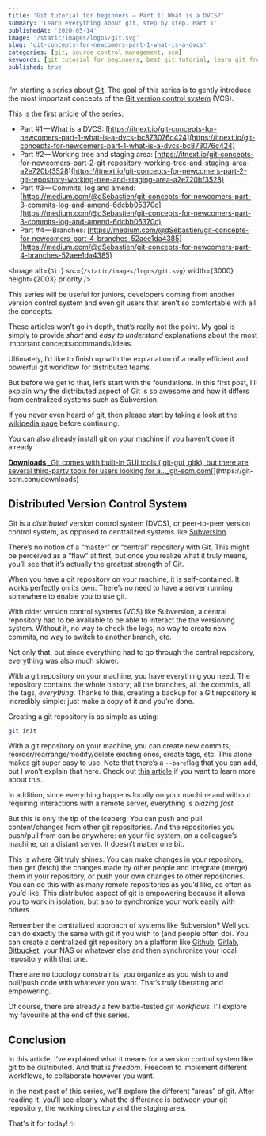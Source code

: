 ```yaml
---
title: 'Git tutorial for beginners — Part 1: What is a DVCS?'
summary: 'Learn everything about git, step by step. Part 1'
publishedAt: '2020-05-14'
image: '/static/images/logos/git.svg'
slug: 'git-concepts-for-newcomers-part-1-what-is-a-dvcs'
categories: [git, source control management, scm]
keywords: [git tutorial for beginners, best git tutorial, learn git from scratch, learn git in 15 minutes, learning git, git, dvcs]
published: true
---
```


I’m starting a series about [Git](https://git-scm.com/). The goal of this series is to gently introduce the most important concepts of the [Git version control system](https://git-scm.com/) (VCS).

This is the first article of the series:

- Part #1 — What is a DVCS: [https://itnext.io/git-concepts-for-newcomers-part-1-what-is-a-dvcs-bc873076c424](https://itnext.io/git-concepts-for-newcomers-part-1-what-is-a-dvcs-bc873076c424)
- Part #2 — Working tree and staging area: [https://itnext.io/git-concepts-for-newcomers-part-2-git-repository-working-tree-and-staging-area-a2e720bf3528](https://itnext.io/git-concepts-for-newcomers-part-2-git-repository-working-tree-and-staging-area-a2e720bf3528)
- Part #3 — Commits, log and amend: [https://medium.com/@dSebastien/git-concepts-for-newcomers-part-3-commits-log-and-amend-6dcbb05370c](https://medium.com/@dSebastien/git-concepts-for-newcomers-part-3-commits-log-and-amend-6dcbb05370c)
- Part #4 — Branches: [https://medium.com/@dSebastien/git-concepts-for-newcomers-part-4-branches-52aee1da4385](https://medium.com/@dSebastien/git-concepts-for-newcomers-part-4-branches-52aee1da4385)

<Image
  alt={`Git`}
  src={`/static/images/logos/git.svg`}
  width={3000}
  height={2003}
  priority
/>

This series will be useful for juniors, developers coming from another version control system and even git users that aren’t so comfortable with all the concepts.

These articles won’t go in depth, that’s really not the point. My goal is simply to provide _short_ and _easy to understand_ explanations about the most important concepts/commands/ideas.

Ultimately, I’d like to finish up with the explanation of a really efficient and powerful git workflow for distributed teams.

But before we get to that, let’s start with the foundations. In this first post, I’ll explain why the distributed aspect of Git is so awesome and how it differs from centralized systems such as Subversion.

If you never even heard of git, then please start by taking a look at the [wikipedia page](https://en.wikipedia.org/wiki/Git) before continuing.

You can also already install git on your machine if you haven’t done it already

[**Downloads**
\_Git comes with built-in GUI tools ( git-gui, gitk), but there are several third-party tools for users looking for a…\_git-scm.com](https://git-scm.com/downloads 'https://git-scm.com/downloads')[](https://git-scm.com/downloads)

## Distributed Version Control System

Git is a _distributed_ version control system (DVCS), or peer-to-peer version control system, as opposed to centralized systems like [Subversion](https://subversion.apache.org/).

There’s no notion of a “master” or “central” repository with Git. This might be perceived as a “flaw” at first, but once you realize what it truly means, you’ll see that it’s actually the greatest strength of Git.

When you have a git repository on your machine, it is self-contained. It works perfectly on its own. There’s no need to have a server running somewhere to enable you to use git.

With older version control systems (VCS) like Subversion, a central repository had to be available to be able to interact the the versioning system. Without it, no way to check the logs, no way to create new commits, no way to switch to another branch, etc.

Not only that, but since everything had to go through the central repository, everything was also much slower.

With a git repository on your machine, you have everything you need. The repository contains the whole history; all the branches, all the commits, all the tags, _everything_. Thanks to this, creating a backup for a Git repository is incredibly simple: just make a copy of it and you’re done.

Creating a git repository is as simple as using:

```bash
git init
```

With a git repository on your machine, you can create new commits, reorder/rearrange/modify/delete existing ones, create tags, etc. This alone makes git super easy to use. Note that there’s a `--bare`flag that you can add, but I won’t explain that here. Check out [this article](http://www.saintsjd.com/2011/01/what-is-a-bare-git-repository/) if you want to learn more about this.

In addition, since everything happens locally on your machine and without requiring interactions with a remote server, everything is _blazing fast_.

But this is only the tip of the iceberg. You can push and pull content/changes from other git repositories. And the repositories you push/pull from can be anywhere: on your file system, on a colleague’s machine, on a distant server. It doesn’t matter one bit.

This is where Git truly shines. You can make changes in your repository, then get (fetch) the changes made by other people and integrate (merge) them in your repository, or push your own changes to other repositories. You can do this with as many remote repositories as you’d like, as often as you’d like. This distributed aspect of git is empowering because it allows you to work in isolation, but also to synchronize your work easily with others.

Remember the centralized approach of systems like Subversion? Well you can do exactly the same with git if you wish to (and people often do). You can create a centralized git repository on a platform like [Github](https://github.com/), [Gitlab](https://about.gitlab.com/), [Bitbucket](https://bitbucket.org/), your NAS or whatever else and then synchronize your local repository with that one.

There are no topology constraints; you organize as you wish to and pull/push code with whatever you want. That’s truly liberating and empowering.

Of course, there are already a few battle-tested _git_ _workflows_. I’ll explore my favourite at the end of this series.

## Conclusion

In this article, I’ve explained what it means for a version control system like git to be distributed. And that is _freedom_. Freedom to implement different workflows, to collaborate however you want.

In the next post of this series, we’ll explore the different “areas” of git. After reading it, you’ll see clearly what the difference is between your git repository, the working directory and the staging area.

That's it for today! ✨

<BlogPostSignature />
